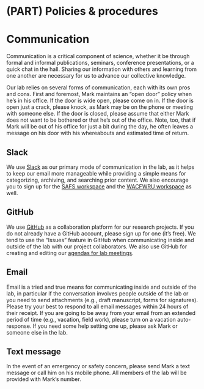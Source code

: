 # (PART) Policies & procedures {-}

# Communication

Communication is a critical component of science, whether it be through formal and informal publications, seminars, conference presentations, or a quick chat in the hall. Sharing our information with others and learning from one another are necessary for us to advance our collective knowledge.

Our lab relies on several forms of communication, each with its own pros and cons. First and foremost, Mark maintains an "open door" policy when he's in his office. If the door is wide open, please come on in. If the door is open just a crack, please knock, as Mark may be on the phone or meeting with someone else. If the door is closed, please assume that either Mark does not want to be bothered or that he's out of the office. Note, too, that if Mark will be out of his office for just a bit during the day, he often leaves a message on his door with his whereabouts and estimated time of return.

## Slack

We use [Slack](https://scheuerell-lab.slack.com) as our primary mode of communication in the lab, as it helps to keep our email more manageable while providing a simple means for categorizing, archiving, and searching prior content. We also encourage you to sign up for the [SAFS workspace](https://safs-community.slack.com) and the [WACFWRU workspace](https://wacfwru.slack.com) as well.

## GitHub

We use [GitHub](https://github.com/scheuerell-lab) as a collaboration platform for our research projects. If you do not already have a GitHub account, please sign up for one (it's free). We tend to use the "Issues" feature in GitHub when communicating inside and outside of the lab with our project collaborators. We also use GitHub for creating and editing our [agendas for lab meetings](https://github.com/scheuerell-lab/lab-meeting).

## Email

Email is a tried and true means for communicating inside and outside of the lab, in particular if the conversation involves people outside of the lab or you need to send attachments (e.g., draft manuscript, forms for signatures). Please try your best to respond to all email messages within 24 hours of their receipt. If you are going to be away from your email from an extended period of time (e.g., vacation, field work), please turn on a vacation auto-response. If you need some help setting one up, please ask Mark or someone else in the lab.

## Text message

In the event of an emergency or safety concern, please send Mark a text message or call him on his mobile phone. All members of the lab will be provided with Mark's number.